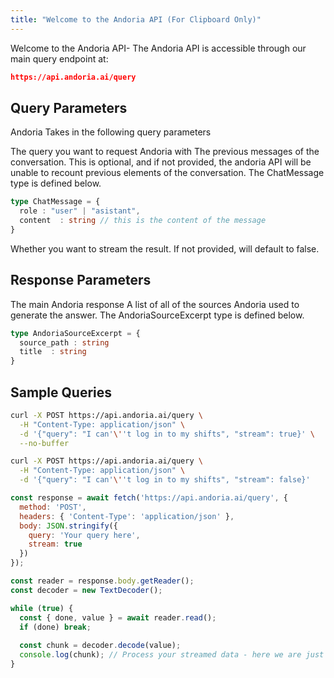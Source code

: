 ```yaml
---
title: "Welcome to the Andoria API (For Clipboard Only)"
---
```


Welcome to the Andoria API- The Andoria API is accessible through our main query endpoint at:

```json
https://api.andoria.ai/query
```

## Query Parameters

Andoria Takes in the following query parameters

<ParamField path="query" type="string" required="true">
  The query you want to request Andoria with
</ParamField>

<ParamField path="messages" type="ChatMessage[]">
  The previous messages of the conversation. This is optional, and if not provided, the andoria API will be unable to recount previous elements of the conversation. The ChatMessage type is defined below.

  ```ts
  type ChatMessage = {
    role : "user" | "asistant",
    content  : string // this is the content of the message
  }
  ```
</ParamField>

<ParamField path="stream" type="boolean">
  Whether you want to stream the result. If not provided, will default to false.
</ParamField>

## Response Parameters

<ParamField path="answer" type="string">
  The main Andoria response
</ParamField>

<ParamField path="source_excerpts" type="AndoriaSourceExcerpt[]">
  A list of all of the sources Andoria used to generate the answer. The AndoriaSourceExcerpt type is defined below.

  ```ts
  type AndoriaSourceExcerpt = {
    source_path : string
    title  : string 
  }
  ```
</ParamField>

## Sample Queries

<CodeGroup>

```bash cURL
curl -X POST https://api.andoria.ai/query \
  -H "Content-Type: application/json" \
  -d '{"query": "I can'\''t log in to my shifts", "stream": true}' \
  --no-buffer
```


```bash cURL
curl -X POST https://api.andoria.ai/query \
  -H "Content-Type: application/json" \
  -d '{"query": "I can'\''t log in to my shifts", "stream": false}'
```


```javascript JavaScript
const response = await fetch('https://api.andoria.ai/query', {
  method: 'POST',
  headers: { 'Content-Type': 'application/json' },
  body: JSON.stringify({
    query: 'Your query here',
    stream: true
  })
});

const reader = response.body.getReader();
const decoder = new TextDecoder();

while (true) {
  const { done, value } = await reader.read();
  if (done) break;
  
  const chunk = decoder.decode(value);
  console.log(chunk); // Process your streamed data - here we are just logging it
}
```

</CodeGroup>